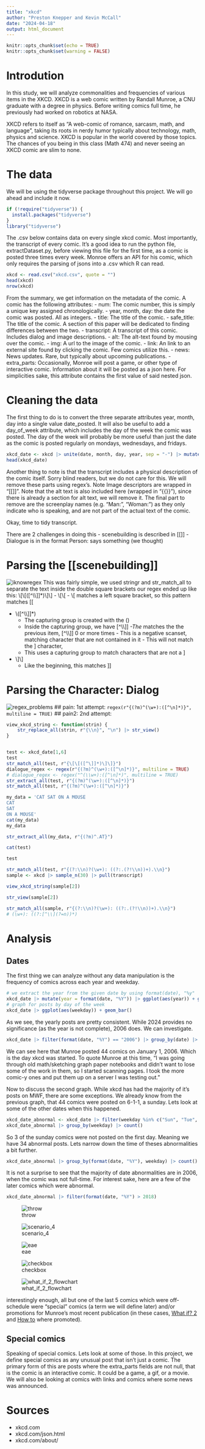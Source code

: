 ```yaml
---
title: "xkcd"
author: "Preston Knepper and Kevin McCall"
date: "2024-04-18"
output: html_document
---
```


```r
knitr::opts_chunk$set(echo = TRUE)
knitr::opts_chunk$set(warning = FALSE)
```

# Introdution

In this study, we will analyze commonalities and frequencies of various items in the XKCD. XKCD is a web comic written by Randall Munroe, a CNU graduate with a degree in physics. Before writing comics full time, he previously had worked on robotics at NASA.

XKCD refers to itself as "A web-comic of romance, sarcasm, math, and language", taking its roots in nerdy humor typically about technology, math, physics and science. XKCD is popular in the world covered by those topics. The chances of you being in this class (Math 474) and never seeing an XKCD comic are slim to none.

# The data
We will be using the tidyverse package throughout this project. We will go ahead and include it now.
```r
if (!require("tidyverse")) {
  install.packages("tidyverse")
}
library("tidyverse")
```

The .csv below contains data on every single xkcd comic. Most importantly, the transcript of every comic. It's a good idea to run the python file, extractDataset.py, before viewing this file for the first time, as a comic is posted three times every week. Monroe offers an API for his comic, which only requires the parsing of jsons into a .csv which R can read.
```r
xkcd <- read.csv("xkcd.csv", quote = "")
head(xkcd)
nrow(xkcd)
```
From the summary, we get information on the metadata of the comic. A comic has the following attributes:
- num: The comic number, this is simply a unique key assigned chronologically.
- year, month, day: the date the comic was posted. All as integers.
- title: The title of the comic.
- safe_title: The title of the comic. A section of this paper will be dedicated to finding differences between the two.
- transcript: A transcript of this comic. Includes dialog and image descriptions.
- alt: The alt-text found by mousing over the comic.
- img: A url to the image of the comic.
- link: An link to an external site found by clicking the comic. Few comics utilize this.
- news: News updates. Rare, but typically about upcoming publications.
- extra_parts: Occasionally, Monroe will post a game, or other type of interactive comic. Information about it will be posted as a json here. For simplicities sake, this attribute contains the first value of said nested json.

# Cleaning the data

The first thing to do is to convert the three separate attributes year, month, day into a single value date_posted. It will also be useful to add a day_of_week attribute, which includes the day of the week the comic was posted. The day of the week will probably be more useful than just the date as the comic is posted regularly on mondays, wednesdays, and fridays.

```r
xkcd_date <- xkcd |> unite(date, month, day, year, sep = "-") |> mutate(date = as.Date(mdy(date))) |> mutate(weekday = wday(date, label = TRUE),.after = date)
head(xkcd_date)
```
Another thing to note is that the transcript includes a physical description of the comic itself. Sorry blind readers, but we do not care for this. We will remove these parts using regex's. Note Image descriptors are wrapped in "[[]]". Note that the alt text is also included here (wrapped in "\{\{\}\}"), since there is already a section for alt text, we will remove it. The final part to remove are the screenplay names (e.g. "Man:", "Woman:") as they only indicate who is speaking, and are not part of the actual text of the comic.


Okay, time to tidy transcript.

There are 2 challenges in doing this 
- scenebuilding is described in [[]]
- Dialogue is in the format Person: says something (we thought)


# Parsing the [[scenebuilding]]
![iknowregex](https://imgs.xkcd.com/comics/regular_expressions.png)
This was fairly simple, we used stringr and str_match_all to separate the text inside the double square brackets
our regex ended up like this: \\[\\[([^\\]]*)\\]\\]
- \\[\\[
    - \\[ matches a left square bracket, so this pattern matches [[

- \\([^\\]]*)
    - The capturing group is created with the ()
    - Inside the capturing group, we have [^\\]]*
        -The * matches the the previous item, [^\\]] 0 or more times
            - This is a negative scanset, matching character that are not contained in it
            - This will not match the ] character, 
    - This uses a capturing group to match characters that are not a ]

- \\]\\]
    - Like the beginning, this matches ]]

# Parsing the Character: Dialog
![regex_problems](https://imgs.xkcd.com/comics/perl_problems_2x.png)
## pain: 1st attempt: `regex(r"{(?m)^(\w+):([^\n]*)}", multiline = TRUE)`
## pain2: 2nd attempt:

```r
view_xkcd_string <- function(strin) {
    str_replace_all(strin, r"{\\n}", "\n") |> str_view()
}


test <- xkcd_date[1,6]
test
str_match_all(test, r"{\[\[([^\]]*)\]\]}")
dialogue_regex <- regex(r"{(?m)^(\w+):([^\n]*)}", multiline = TRUE)
# dialogue_regex <- regex("^(\\w+):([^\n]*)", multiline = TRUE)
str_extract_all(test, r"{(?m)^(\w+):([^\n]*)}")
str_match_all(test, r"{(?m)^(\w+):([^\n]*)}")

my_data = 'CAT SAT ON A MOUSE
CAT
SAT
ON A MOUSE'
cat(my_data)
my_data

str_extract_all(my_data, r"{(?m)^.AT}")

cat(test)

test

str_match_all(test, r"{(?:\\n)?(\w+): ((?:.(?!\\n))+).\\n}")
sample <- xkcd |> sample_n(30) |> pull(transcript)

view_xkcd_string(sample[2])

str_view(sample[2])

str_match_all(sample, r"{(?:\\n)?(\w+): ((?:.(?!\\n))+).\\n}")
# (\w+): ((?:[^\\](?=n))*)
```



# Analysis
## Dates

The first thing we can analyze without any data manipulation is the frequency of comics across each year and weekday.
```r
# we extract the year from the given date by using format(date), "%y"
xkcd_date |> mutate(year = format(date, "%Y")) |> ggplot(aes(year)) + geom_bar()
# graph for posts by day of the week
xkcd_date |> ggplot(aes(weekday)) + geom_bar()
```
As we see, the yearly posts are pretty consistent. While 2024 provides no significance (as the year is not complete), 2006 does. We can investigate.
```r
xkcd_date |> filter(format(date, "%Y") == "2006") |> group_by(date) |> count() |> arrange(desc(n))
```
We can see here that Munroe posted 44 comics on January 1, 2006. Which is the day xkcd was started. To quote Munroe at this time, "I was going through old math/sketching graph paper notebooks and didn't want to lose some of the work in them, so I started scanning pages. I took the more comic-y ones and put them up on a server I was testing out."

Now to discuss the second graph. While xkcd has had the majority of it's posts on MWF, there are some exceptions. We already know from the previous graph, that 44 comics were posted on 6-1-1, a sunday. Lets look at some of the other dates when this happened.
```r
xkcd_date_abnormal <- xkcd_date |> filter(weekday %in% c("Sun", "Tue", "Thu", "Sat"), date != "2006-01-01")
xkcd_date_abnormal |> group_by(weekday) |> count()
```
So 3 of the sunday comics were not posted on the first day. Meaning we have 34 abnormal posts. Lets narrow down the time of theses abnormalities a bit further.
```r
xkcd_date_abnormal |> group_by(format(date, "%Y"), weekday) |> count()
```
It is not a surprise to see that the majority of date abnormalities are in 2006, when the comic was not full-time. For interest sake, here are a few of the later comics which were abnormal.
```r
xkcd_date_abnormal |> filter(format(date, "%Y") > 2018)
```
![throw](https://imgs.xkcd.com/comics/throw.png "throw")

![scenario_4](https://imgs.xkcd.com/comics/scenario_4.png "scenario_4")

![eae](https://imgs.xkcd.com/comics/everyones_an_epidemiologist.png "everyones_an_epidemiologist.png")

![checkbox](https://imgs.xkcd.com/comics/checkbox.gif "checkbox")


![what_if_2_flowchart](https://imgs.xkcd.com/comics/what_if_2_flowchart.png "What if 2 flowchart")

interestingly enough, all but one of the last 5 comics which were off-schedule were "special" comics (a term we will define later) and/or promotions for Munroe's most recent publication (in these cases, <ins>What if? 2</ins> and <ins>How to</ins> where promoted).

## Special comics

Speaking of special comics. Lets look at some of those. In this project, we define special comics as any unusual post that isn't just a comic. The primary form of this are posts where the extra_parts fields are not null, that is the comic is an interactive comic. It could be a game, a gif, or a movie. We will also be looking at comics with links and comics where some news was announced. 

# Sources

- xkcd.com
- xkcd.com/json.html
- xkcd.com/about/

